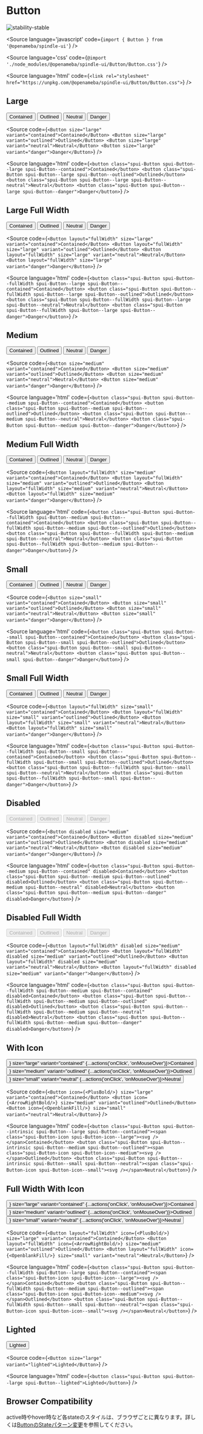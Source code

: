 
# Button

<Meta title="Button" component={Button} />

![stability-stable](https://img.shields.io/badge/stability-stable-green.svg)

<Source
  language='javascript'
  code={`import { Button } from '@openameba/spindle-ui'`}
/>

<Source
  language='css'
  code={`@import './node_modules/@openameba/spindle-ui/Button/Button.css'`}
/>

<Source
  language='html'
  code={`<link rel="stylesheet" href="https://unpkg.com/@openameba/spindle-ui/Button/Button.css">`}
/>

## Large

<Preview withSource="open">
  <Story name="Large">
    <Button size="large" variant="contained" {...actions('onClick', 'onMouseOver')}>Contained</Button>
    <Button size="large" variant="outlined" {...actions('onClick', 'onMouseOver')}>Outlined</Button>
    <Button size="large" variant="neutral" {...actions('onClick', 'onMouseOver')}>Neutral</Button>
    <Button size="large" variant="danger" {...actions('onClick', 'onMouseOver')}>Danger</Button>
  </Story>
</Preview>

<Source
  code={`
<Button size="large" variant="contained">Contained</Button>
<Button size="large" variant="outlined">Outlined</Button>
<Button size="large" variant="neutral">Neutral</Button>
<Button size="large" variant="danger">Danger</Button>
  `}
/>

<Source
  language='html'
  code={`
<button class="spui-Button spui-Button--large spui-Button--contained">Contained</button>
<button class="spui-Button spui-Button--large spui-Button--outlined">Outlined</button>
<button class="spui-Button spui-Button--large spui-Button--neutral">Neutral</button>
<button class="spui-Button spui-Button--large spui-Button--danger">Danger</button>
  `}
/>

## Large Full Width

<Preview withSource="open">
  <Story name="Large Full Width">
    <Button layout="fullWidth" size="large" variant="contained" {...actions('onClick', 'onMouseOver')}>Contained</Button>
    <Button layout="fullWidth" size="large" variant="outlined" {...actions('onClick', 'onMouseOver')}>Outlined</Button>
    <Button layout="fullWidth" size="large" variant="neutral" {...actions('onClick', 'onMouseOver')}>Neutral</Button>
    <Button layout="fullWidth" size="large" variant="danger" {...actions('onClick', 'onMouseOver')}>Danger</Button>
  </Story>
</Preview>

<Source
  code={`
<Button layout="fullWidth" size="large" variant="contained">Contained</Button>
<Button layout="fullWidth" size="large" variant="outlined">Outlined</Button>
<Button layout="fullWidth" size="large" variant="neutral">Neutral</Button>
<Button layout="fullWidth" size="large" variant="danger">Danger</Button>
  `}
/>

<Source
  language='html'
  code={`
<button class="spui-Button spui-Button--fullWidth spui-Button--large spui-Button--contained">Contained</button>
<button class="spui-Button spui-Button--fullWidth spui-Button--large spui-Button--outlined">Outlined</button>
<button class="spui-Button spui-Button--fullWidth spui-Button--large spui-Button--neutral">Neutral</button>
<button class="spui-Button spui-Button--fullWidth spui-Button--large spui-Button--danger">Danger</button>
  `}
/>

## Medium

<Preview withSource="open">
  <Story name="Medium">
    <Button size="medium" variant="contained" {...actions('onClick', 'onMouseOver')}>Contained</Button>
    <Button size="medium" variant="outlined" {...actions('onClick', 'onMouseOver')}>Outlined</Button>
    <Button size="medium" variant="neutral" {...actions('onClick', 'onMouseOver')}>Neutral</Button>
    <Button size="medium" variant="danger" {...actions('onClick', 'onMouseOver')}>Danger</Button>
  </Story>
</Preview>

<Source
  code={`
<Button size="medium" variant="contained">Contained</Button>
<Button size="medium" variant="outlined">Outlined</Button>
<Button size="medium" variant="neutral">Neutral</Button>
<Button size="medium" variant="danger">Danger</Button>
  `}
/>

<Source
  language='html'
  code={`
<button class="spui-Button spui-Button--medium spui-Button--contained">Contained</button>
<button class="spui-Button spui-Button--medium spui-Button--outlined">Outlined</button>
<button class="spui-Button spui-Button--medium spui-Button--neutral">Neutral</button>
<button class="spui-Button spui-Button--medium spui-Button--danger">Danger</button>
  `}
/>

## Medium Full Width

<Preview withSource="open">
  <Story name="Medium Full Width">
    <Button layout="fullWidth" size="medium" variant="contained" {...actions('onClick', 'onMouseOver')}>Contained</Button>
    <Button layout="fullWidth" size="medium" variant="outlined" {...actions('onClick', 'onMouseOver')}>Outlined</Button>
    <Button layout="fullWidth" size="medium" variant="neutral" {...actions('onClick', 'onMouseOver')}>Neutral</Button>
    <Button layout="fullWidth" size="medium" variant="danger" {...actions('onClick', 'onMouseOver')}>Danger</Button>
  </Story>
</Preview>

<Source
  code={`
<Button layout="fullWidth" size="medium" variant="contained">Contained</Button>
<Button layout="fullWidth" size="medium" variant="outlined">Outlined</Button>
<Button layout="fullWidth" size="medium" variant="neutral">Neutral</Button>
<Button layout="fullWidth" size="medium" variant="danger">Danger</Button>
  `}
/>

<Source
  language='html'
  code={`
<button class="spui-Button spui-Button--fullWidth spui-Button--medium spui-Button--contained">Contained</button>
<button class="spui-Button spui-Button--fullWidth spui-Button--medium spui-Button--outlined">Outlined</button>
<button class="spui-Button spui-Button--fullWidth spui-Button--medium spui-Button--neutral">Neutral</button>
<button class="spui-Button spui-Button--fullWidth spui-Button--medium spui-Button--danger">Danger</button>
  `}
/>

## Small

<Preview withSource="open">
  <Story name="Small">
    <Button size="small" variant="contained" {...actions('onClick', 'onMouseOver')}>Contained</Button>
    <Button size="small" variant="outlined" {...actions('onClick', 'onMouseOver')}>Outlined</Button>
    <Button size="small" variant="neutral" {...actions('onClick', 'onMouseOver')}>Neutral</Button>
    <Button size="small" variant="danger" {...actions('onClick', 'onMouseOver')}>Danger</Button>
  </Story>
</Preview>

<Source
  code={`
<Button size="small" variant="contained">Contained</Button>
<Button size="small" variant="outlined">Outlined</Button>
<Button size="small" variant="neutral">Neutral</Button>
<Button size="small" variant="danger">Danger</Button>
  `}
/>

<Source
  language='html'
  code={`
<button class="spui-Button spui-Button--small spui-Button--contained">Contained</button>
<button class="spui-Button spui-Button--small spui-Button--outlined">Outlined</button>
<button class="spui-Button spui-Button--small spui-Button--neutral">Neutral</button>
<button class="spui-Button spui-Button--small spui-Button--danger">Danger</button>
  `}
/>

## Small Full Width

<Preview withSource="open">
  <Story name="Small Full Width">
    <Button layout="fullWidth" size="small" variant="contained" {...actions('onClick', 'onMouseOver')}>Contained</Button>
    <Button layout="fullWidth" size="small" variant="outlined" {...actions('onClick', 'onMouseOver')}>Outlined</Button>
    <Button layout="fullWidth" size="small" variant="neutral" {...actions('onClick', 'onMouseOver')}>Neutral</Button>
    <Button layout="fullWidth" size="small" variant="danger" {...actions('onClick', 'onMouseOver')}>Danger</Button>
  </Story>
</Preview>

<Source
  code={`
<Button layout="fullWidth" size="small" variant="contained">Contained</Button>
<Button layout="fullWidth" size="small" variant="outlined">Outlined</Button>
<Button layout="fullWidth" size="small" variant="neutral">Neutral</Button>
<Button layout="fullWidth" size="small" variant="danger">Danger</Button>
  `}
/>

<Source
  language='html'
  code={`
<button class="spui-Button spui-Button--fullWidth spui-Button--small spui-Button--contained">Contained</button>
<button class="spui-Button spui-Button--fullWidth spui-Button--small spui-Button--outlined">Outlined</button>
<button class="spui-Button spui-Button--fullWidth spui-Button--small spui-Button--neutral">Neutral</button>
<button class="spui-Button spui-Button--fullWidth spui-Button--small spui-Button--danger">Danger</button>
  `}
/>

## Disabled

<Preview withSource="open">
  <Story name="Disabled">
    <Button disabled size="medium" variant="contained" {...actions('onClick', 'onMouseOver')}>Contained</Button>
    <Button disabled size="medium" variant="outlined" {...actions('onClick', 'onMouseOver')}>Outlined</Button>
    <Button disabled size="medium" variant="neutral" {...actions('onClick', 'onMouseOver')}>Neutral</Button>
    <Button disabled size="medium" variant="danger" {...actions('onClick', 'onMouseOver')}>Danger</Button>
  </Story>
</Preview>

<Source
  code={`
<Button disabled size="medium" variant="contained">Contained</Button>
<Button disabled size="medium" variant="outlined">Outlined</Button>
<Button disabled size="medium" variant="neutral">Neutral</Button>
<Button disabled size="medium" variant="danger">Danger</Button>
  `}
/>

<Source
  language='html'
  code={`
<button class="spui-Button spui-Button--medium spui-Button--contained" disabled>Contained</button>
<button class="spui-Button spui-Button--medium spui-Button--outlined" disabled>Outlined</button>
<button class="spui-Button spui-Button--medium spui-Button--neutral" disabled>Neutral</button>
<button class="spui-Button spui-Button--medium spui-Button--danger" disabled>Danger</button>
  `}
/>

## Disabled Full Width

<Preview withSource="open">
  <Story name="Disabled Full Width">
    <Button layout="fullWidth" disabled size="medium" variant="contained" {...actions('onClick', 'onMouseOver')}>Contained</Button>
    <Button layout="fullWidth" disabled size="medium" variant="outlined" {...actions('onClick', 'onMouseOver')}>Outlined</Button>
    <Button layout="fullWidth" disabled size="medium" variant="neutral" {...actions('onClick', 'onMouseOver')}>Neutral</Button>
    <Button layout="fullWidth" disabled size="medium" variant="danger" {...actions('onClick', 'onMouseOver')}>Danger</Button>
  </Story>
</Preview>

<Source
  code={`
<Button layout="fullWidth" disabled size="medium" variant="contained">Contained</Button>
<Button layout="fullWidth" disabled size="medium" variant="outlined">Outlined</Button>
<Button layout="fullWidth" disabled size="medium" variant="neutral">Neutral</Button>
<Button layout="fullWidth" disabled size="medium" variant="danger">Danger</Button>
  `}
/>

<Source
  language='html'
  code={`
<button class="spui-Button spui-Button--fullWidth spui-Button--medium spui-Button--contained" disabled>Contained</button>
<button class="spui-Button spui-Button--fullWidth spui-Button--medium spui-Button--outlined" disabled>Outlined</button>
<button class="spui-Button spui-Button--fullWidth spui-Button--medium spui-Button--neutral" disabled>Neutral</button>
<button class="spui-Button spui-Button--fullWidth spui-Button--medium spui-Button--danger" disabled>Danger</button>
  `}
/>

## With Icon

<Preview withSource="open">
  <Story name="With Icon">
    <Button icon={<PlusBold/>} size="large" variant="contained" {...actions('onClick', 'onMouseOver')}>Contained</Button>
    <Button icon={<ArrowRightBold/>} size="medium" variant="outlined" {...actions('onClick', 'onMouseOver')}>Outlined</Button>
    <Button icon={<OpenblankFill/>} size="small" variant="neutral" {...actions('onClick', 'onMouseOver')}>Neutral</Button>
  </Story>
</Preview>

<Source
  code={`
<Button icon={<PlusBold/>} size="large" variant="contained">Contained</Button>
<Button icon={<ArrowRightBold/>} size="medium" variant="outlined">Outlined</Button>
<Button icon={<OpenblankFill/>} size="small" variant="neutral">Neutral</Button>
  `}
/>

<Source
  language='html'
  code={`
<button class="spui-Button spui-Button--intrinsic spui-Button--large spui-Button--contained"><span class="spui-Button-icon spui-Button-icon--large"><svg /></span>Contained</button>
<button class="spui-Button spui-Button--intrinsic spui-Button--medium spui-Button--outlined"><span class="spui-Button-icon spui-Button-icon--medium"><svg /></span>Outlined</button>
<button class="spui-Button spui-Button--intrinsic spui-Button--small spui-Button--neutral"><span class="spui-Button-icon spui-Button-icon--small"><svg /></span>Neutral</button>
  `}
/>

## Full Width With Icon

<Preview withSource="open">
  <Story name="Full Width With Icon">
    <Button layout="fullWidth" icon={<PlusBold/>} size="large" variant="contained" {...actions('onClick', 'onMouseOver')}>Contained</Button>
    <Button layout="fullWidth" icon={<ArrowRightBold/>} size="medium" variant="outlined" {...actions('onClick', 'onMouseOver')}>Outlined</Button>
    <Button layout="fullWidth" icon={<OpenblankFill/>} size="small" variant="neutral" {...actions('onClick', 'onMouseOver')}>Neutral</Button>
  </Story>
</Preview>

<Source
  code={`
<Button layout="fullWidth" icon={<PlusBold/>} size="large" variant="contained">Contained</Button>
<Button layout="fullWidth" icon={<ArrowRightBold/>} size="medium" variant="outlined">Outlined</Button>
<Button layout="fullWidth" icon={<OpenblankFill/>} size="small" variant="neutral">Neutral</Button>
  `}
/>

<Source
  language='html'
  code={`
<button class="spui-Button spui-Button--fullWidth spui-Button--large spui-Button--contained"><span class="spui-Button-icon spui-Button-icon--large"><svg /></span>Contained</button>
<button class="spui-Button spui-Button--fullWidth spui-Button--medium spui-Button--outlined"><span class="spui-Button-icon spui-Button-icon--medium"><svg /></span>Outlined</button>
<button class="spui-Button spui-Button--fullWidth spui-Button--small spui-Button--neutral"><span class="spui-Button-icon spui-Button-icon--small"><svg /></span>Neutral</button>
  `}
/>

## Lighted

<Preview withSource="open">
  <Story name="Lighted">
    <Button size="large" variant="lighted" {...actions('onClick', 'onMouseOver')}>Lighted</Button>
  </Story>
</Preview>

<Source
  code={`
<Button size="large" variant="lighted">Lighted</Button>
  `}
/>

<Source
  language='html'
  code={`
<button class="spui-Button spui-Button--large spui-Button--lighted">Lighted</button>
  `}
/>

## Browser Compatibility
<Description>active時やhover時など各stateのスタイルは、ブラウザごとに異なります。詳しくは[ButtonのStateパターン変更](https://github.com/openameba/spindle/issues/13)を参照してください。</Description>
